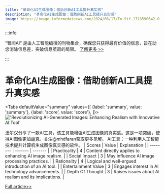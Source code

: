 ```yaml
---
title: "革命化AI生成图像：借助创新AI工具提升真实感"
description: "革命化AI生成图像：借助创新AI工具提升真实感"
image: https://image.informedainews.com/2024/06/17/To-9if-1718590642-0.jpg
---
```



:::info

“智闻AI“ 是由人工智能编撰的刊物集合，确保您只获得最有价值的信息，旨在助您消除信息差，突破信息茧房的局限。  [了解更多 >>](/)

:::

# 革命化AI生成图像：借助创新AI工具提升真实感


<Tabs
	defaultValue="summary"
	values={[
	{label: 'summary', value: 'summary'},
	{label: 'score', value: 'score'},
]}>
<TabItem value="summary">
<img
  src="https://image.informedainews.com/2024/06/17/To-9if-1718590642-0.jpg"
  alt="'Revolutionizing AI-Generated Images: Enhancing Realism with Innovative AI Tool'"
/>



法尔汉分享了一款AI工具，该工具能增强AI生成图像的真实感。这是一项突破，使得AI图像更加逼真。关注@mhdfaran获取更多见解。
AI工具：一种利用人工智能技术提升计算机生成图像真实感的软件。
</TabItem>
<TabItem value="score">
	| Scores     | Value   | Explanation |
	| -------- | ------- | ------- |
	| Practicality  | 4    | Content directly applies to enhancing AI image realism.    |
	| Social Impact | 3     | May influence AI image processing practices.    |
	| Rationality    | 4    | Logical and well-argued introduction of an AI tool.    |
	| Entertainment Value    | 3    | Engages interest in AI technology advancements.    |
	| Depth Of Thought    | 3    | Raises issues about AI realism and its implications.    |
</TabItem>
</Tabs>

[Full article>>](https://x.com/mhdfaran/status/1801210817335210488)
